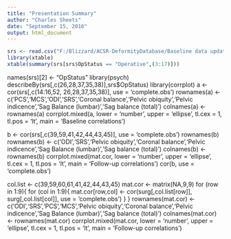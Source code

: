 ---
title: "Presentation Summary"
author: "Charles Sheets"
date: "September 15, 2016"
output: html_document
---


```{r }
srs <- read.csv("F:/Blizzard/ACSR-DeformityDatabase/Baseline data updated with correct SRS.csv")
library(xtable)
xtable(summary(srs[srs$OpStatus == "Operative",(3:17)]))
```
names(srs)[2] <- "OpStatus"
library(psych)
describeBy(srs[,c(26,28,37,35,38)],srs$OpStatus)
library(corrplot)
a <- cor(srs[,c(14:16,52, 26,28,37,35,38)], use = 'complete.obs')
rownames(a) <- c('PCS','MCS','ODI','SRS','Coronal balance','Pelvic obiquity','Pelvic indicence','Sag Balance (lumbar)','Sag balance (total)')
colnames(a) <- rownames(a)
corrplot.mixed(a, lower = 'number', upper = 'ellipse', tl.cex = 1, tl.pos = 'lt', main = 'Baseline correlations')

b <- cor(srs[,c(39,59,41,42,44,43,45)], use = 'complete.obs')
rownames(b)
rownames(b) <- c('ODI','SRS','Pelvic obiquity','Coronal balance','Pelvic indicence','Sag Balance (lumbar)','Sag balance (total)')
colnames(b) <- rownames(b)
corrplot.mixed(mat.cor, lower = 'number', upper = 'ellipse', tl.cex = 1, tl.pos = 'lt', main = 'Follow-up correlations')
cor(b, use = 'complete.obs')


col.list <- c(39,59,60,61,41,42,44,43,45)
mat.cor <- matrix(NA,9,9)
for (row in 1:9){
  for (col in 1:9){
    mat.cor[row,col] <- cor(surg[,col.list[row]], surg[,col.list[col]], use = 'complete.obs')
  }
}
rownames(mat.cor) <- c('ODI','SRS','PCS','MCS','Pelvic obiquity','Coronal balance','Pelvic indicence','Sag Balance (lumbar)','Sag balance (total)')
colnames(mat.cor) <- rownames(mat.cor)
corrplot.mixed(mat.cor, lower = 'number', upper = 'ellipse', tl.cex = 1, tl.pos = 'lt', main = 'Follow-up correlations')



